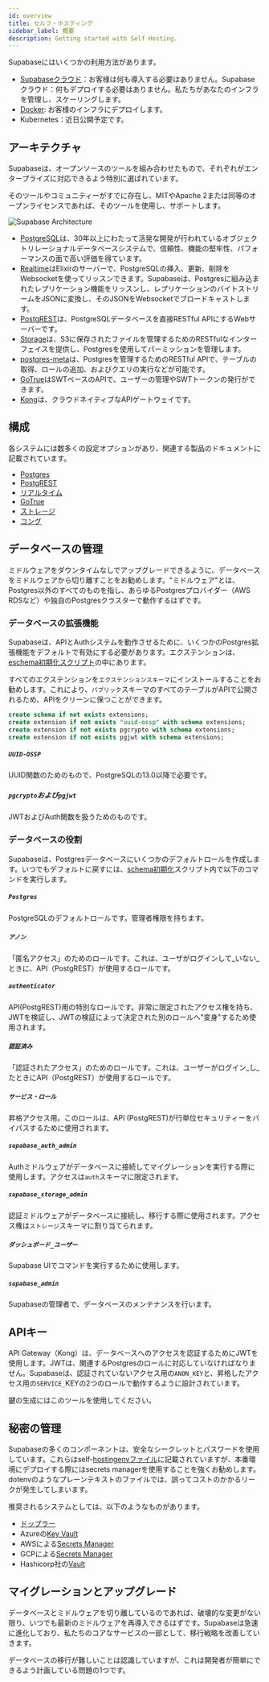 ```yaml
---
id: overview
title: セルフ・ホスティング
sidebar_label: 概要
description: Getting started with Self Hosting.
---
```



Supabaseにはいくつかの利用方法があります。

- [Supabaseクラウド](https://app.supabase.io)：お客様は何も導入する必要はありません。Supabaseクラウド：何もデプロイする必要はありません。私たちがあなたのインフラを管理し、スケーリングします。
- [Docker](/docs/guides/hosting/docker): お客様のインフラにデプロイします。
- Kubernetes：近日公開予定です。

## アーキテクチャ

Supabaseは、オープンソースのツールを組み合わせたもので、それぞれがエンタープライズに対応できるよう特別に選ばれています。

そのツールやコミュニティーがすでに存在し、MITやApache 2または同等のオープンライセンスであれば、そのツールを使用し、サポートします。

![Supabase Architecture](/img/supabase-architecture.png)


- [PostgreSQL](https://www.postgresql.org/)は、30年以上にわたって活発な開発が行われているオブジェクトリレーショナルデータベースシステムで、信頼性、機能の堅牢性、パフォーマンスの面で高い評価を得ています。
- [Realtime](https://github.com/supabase/realtime)はElixirのサーバーで、PostgreSQLの挿入、更新、削除をWebsocketを使ってリッスンできます。Supabaseは、Postgresに組み込まれたレプリケーション機能をリッスンし、レプリケーションのバイトストリームをJSONに変換し、そのJSONをWebsocketでブロードキャストします。
- [PostgREST](http://postgrest.org/)は、PostgreSQLデータベースを直接RESTful APIにするWebサーバーです。
- [Storage](https://github.com/supabase/storage-api)は、S3に保存されたファイルを管理するためのRESTfulなインターフェイスを提供し、Postgresを使用してパーミッションを管理します。
- [postgres-meta](https://github.com/supabase/postgres-meta)は、Postgresを管理するためのRESTful APIで、テーブルの取得、ロールの追加、およびクエリの実行などが可能です。
- [GoTrue](https://github.com/netlify/gotrue)はSWTベースのAPIで、ユーザーの管理やSWTトークンの発行ができます。
- [Kong](https://github.com/Kong/kong)は、クラウドネイティブなAPIゲートウェイです。


## 構成

各システムには数多くの設定オプションがあり、関連する製品のドキュメントに記載されています。

- [Postgres](https://hub.docker.com/\_/postgres/)
- [PostgREST](https://postgrest.org/en/stable/configuration.html)
- [リアルタイム](https://github.com/supabase/realtime#server-set-up)
- [GoTrue](https://github.com/supabase/gotrue)
- [ストレージ](https://github.com/supabase/storage-api)
- [コング](https://docs.konghq.com/install/docker/)

## データベースの管理

ミドルウェアをダウンタイムなしでアップグレードできるように、データベースをミドルウェアから切り離すことをお勧めします。"ミドルウェア"とは、Postgres以外のすべてのものを指し、あらゆるPostgresプロバイダー（AWS RDSなど）や独自のPostgresクラスターで動作するはずです。

### データベースの拡張機能

Supabaseは、APIとAuthシステムを動作させるために、いくつかのPostgres拡張機能をデフォルトで有効にする必要があります。エクステンションは、[eschema初期化スクリプト](https://github.com/supabase/supabase/blob/master/docker/volumes/db/init/00-initial-schema.sql)の中にあります。

すべてのエクステンションを`エクステンションスキーマ`にインストールすることをお勧めします。これにより、`パブリック`スキーマのすべてのテーブルがAPIで公開されるため、APIをクリーンに保つことができます。

```sql
create schema if not exists extensions;
create extension if not exists "uuid-ossp" with schema extensions;
create extension if not exists pgcrypto with schema extensions;
create extension if not exists pgjwt with schema extensions;
```

##### `UUID-OSSP`

UUID関数のためのもので、PostgreSQLの13.0以降で必要です。


##### `pgcrypto`および`pgjwt`


JWTおよびAuth関数を扱うためのものです。

### データベースの役割

Supabaseは、Postgresデータベースにいくつかのデフォルトロールを作成します。いつでもデフォルトに戻すには、[schema初期化](https://github.com/supabase/supabase/blob/master/docker/volumes/db/init/00-initial-schema.sql)スクリプト内で以下のコマンドを実行します。

##### `Postgres`

PostgreSQLのデフォルトロールです。管理者権限を持ちます。

##### `アノン`

「匿名アクセス」のためのロールです。これは、ユーザがログインして_いない_ときに、API（PostgREST）が使用するロールです。

##### `authenticator`

API(PostgREST)用の特別なロールです。非常に限定されたアクセス権を持ち、JWTを検証し、JWTの検証によって決定された別のロールへ"変身"するため使用されます。

##### `認証済み`

「認証されたアクセス」のためのロールです。これは、ユーザーがログイン_し_たときにAPI（PostgREST）が使用するロールです。

##### `サービス・ロール`

昇格アクセス用。このロールは、API (PostgREST)が行単位セキュリティーをバイパスするために使用されます。

##### `supabase_auth_admin`

Authミドルウェアがデータベースに接続してマイグレーションを実行する際に使用します。アクセスは`auth`スキーマに限定されます。

##### `supabase_storage_admin`

認証ミドルウェアがデータベースに接続し、移行する際に使用されます。アクセス権は`ストレージ`スキーマに割り当てられます。

##### `ダッシュボード_ユーザー`

Supabase UIでコマンドを実行するために使用します。

##### `supabase_admin`

Supabaseの管理者で、データベースのメンテナンスを行います。

## APIキー

API Gateway（Kong）は、データベースへのアクセスを認証するためにJWTを使用します。JWTは、関連するPostgresのロールに対応していなければなりません。Supabaseは、認証されていないアクセス用の`ANON_KEY`と、昇格したアクセス用の`SERVICE_`KEYの2つのロールで動作するように設計されています。

鍵の生成にはこのツールを使用してください。

<JwtGenerator />

## 秘密の管理

Supabaseの多くのコンポーネントは、安全なシークレットとパスワードを使用しています。これらはself-[hostingenvファイル](https://github.com/supabase/supabase/blob/master/docker/.env.example)に記載されていますが、本番環境にデプロイする際にはsecrets managerを使用することを強くお勧めします。dotenvのようなプレーンテキストのファイルでは、誤ってコストのかかるリークが発生してしまいます。

推奨されるシステムとしては、以下のようなものがあります。

- [ドップラー](https://www.doppler.com/)
- Azureの[Key Vault](https://docs.microsoft.com/en-us/azure/key-vault/general/overview)
- AWSによる[Secrets Manager](https://aws.amazon.com/secrets-manager/)
- GCPによる[Secrets Manager](https://cloud.google.com/secret-manager)
- Hashicorp社の[Vault](https://www.hashicorp.com/products/vault)

## マイグレーションとアップグレード

データベースとミドルウェアを切り離しているのであれば、破壊的な変更がない限り、いつでも最新のミドルウェアを再導入できるはずです。Supabaseは急速に進化しており、私たちのコアなサービスの一部として、移行戦略を改善していきます。

データベースの移行が難しいことは認識していますが、これは開発者が簡単にできるよう計画している問題の1つです。
